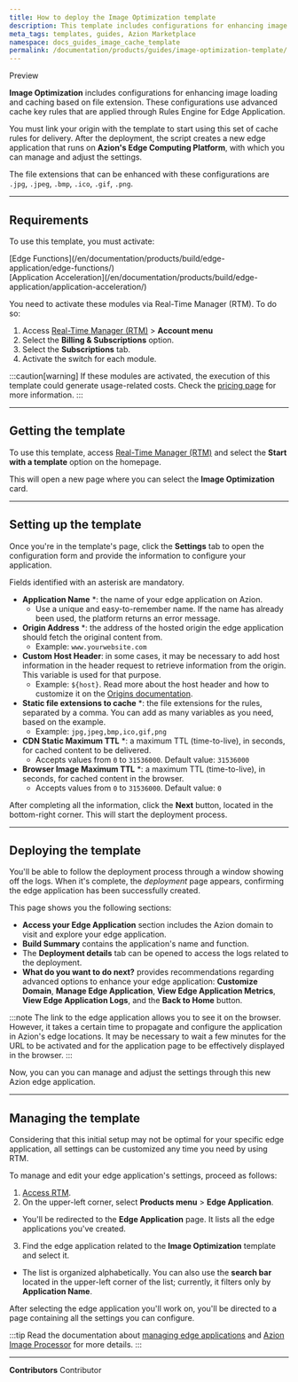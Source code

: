 ```yaml
---
title: How to deploy the Image Optimization template
description: This template includes configurations for enhancing image loading and caching, based on the file extension.
meta_tags: templates, guides, Azion Marketplace
namespace: docs_guides_image_cache_template
permalink: /documentation/products/guides/image-optimization-template/
---
```



<Badge variant="accent">
Preview
</Badge>

**Image Optimization** includes configurations for enhancing image loading and caching based on file extension. These configurations use advanced cache key rules that are applied through Rules Engine for Edge Application.

You must link your origin with the template to start using this set of cache rules for delivery. After the deployment, the script creates a new edge application that runs on **Azion's Edge Computing Platform**, with which you can manage and adjust the settings. 

The file extensions that can be enhanced with these configurations are `.jpg`, `.jpeg`, `.bmp`, `.ico`, `.gif`, `.png`.

---

## Requirements

To use this template, you must activate:

<Badge>
[Edge Functions](/en/documentation/products/build/edge-application/edge-functions/)
</Badge>
<br/>
<Badge>
[Application Acceleration](/en/documentation/products/build/edge-application/application-acceleration/)
</Badge>

You need to activate these modules via Real-Time Manager (RTM). To do so:

1. Access [Real-Time Manager (RTM)](/en/documentation/products/guides/how-to-access-rtm/) > **Account menu**
2. Select the **Billing & Subscriptions** option.
3. Select the **Subscriptions** tab.
4. Activate the switch for each module.

:::caution[warning]
If these modules are activated, the execution of this template could generate usage-related costs. Check the [pricing page](https://www.azion.com/en/pricing/) for more information.
:::

---

## Getting the template

To use this template, access [Real-Time Manager (RTM)](/en/documentation/products/guides/how-to-access-rtm/) and select the **Start with a template** option on the homepage.

This will open a new page where you can select the **Image Optimization** card.

---

## Setting up the template

Once you're in the template's page, click the **Settings** tab to open the configuration form and provide the information to configure your application. 

Fields identified with an asterisk are mandatory.

- **Application Name** *: the name of your edge application on Azion.
    - Use a unique and easy-to-remember name. If the name has already been used, the platform returns an error message.
- **Origin Address** *: the address of the hosted origin the edge application should fetch the original content from.
    - Example: `www.yourwebsite.com`
- **Custom Host Header**: in some cases, it may be necessary to add host information in the header request to retrieve information from the origin. This variable is used for that purpose.
    - Example: `${host}`. Read more about the host header and how to customize it on the [Origins documentation](/en/documentation/products/build/edge-application/origins/#host-header).
- **Static file extensions to cache** *: the file extensions for the rules, separated by a comma. You can add as many variables as you need, based on the example.
    - Example: `jpg,jpeg,bmp,ico,gif,png`
- **CDN Static Maximum TTL** *: a maximum TTL (time-to-live), in seconds, for cached content to be delivered.
    - Accepts values from `0` to `31536000`. Default value: `31536000`
- **Browser Image Maximum TTL** *: a maximum TTL (time-to-live), in seconds, for cached content in the browser.
    - Accepts values from `0` to `31536000`. Default value: `0`

After completing all the information, click the **Next** button, located in the bottom-right corner. This will start the deployment process.

---

## Deploying the template

You'll be able to follow the deployment process through a window showing off the logs. When it's complete, the *deployment* page appears, confirming the edge application has been successfully created.

This page shows you the following sections:

   - **Access your Edge Application** section includes the Azion domain to visit and explore your edge application.
   - **Build Summary** contains the application's name and function.
   - The **Deployment details** tab can be opened to access the logs related to the deployment.
   - **What do you want to do next?** provides recommendations regarding advanced options to enhance your edge application: **Customize Domain**, **Manage Edge Application**, **View Edge Application Metrics**, **View Edge Application Logs**, and the **Back to Home** button.

:::note
The link to the edge application allows you to see it on the browser. However, it takes a certain time to propagate and configure the application in Azion's edge locations. It may be necessary to wait a few minutes for the URL to be activated and for the application page to be effectively displayed in the browser.
:::

Now, you can you can manage and adjust the settings through this new Azion edge application. 

---

## Managing the template

Considering that this initial setup may not be optimal for your specific edge application, all settings can be customized any time you need by using RTM.

To manage and edit your edge application's settings, proceed as follows:

1. [Access RTM](https://manager.azion.com/).
2. On the upper-left corner, select **Products menu** > **Edge Application**.
- You'll be redirected to the **Edge Application** page. It lists all the edge applications you've created.
3. Find the edge application related to the **Image Optimization** template and select it. 
- The list is organized alphabetically. You can also use the **search bar** located in the upper-left corner of the list; currently, it filters only by **Application Name**.

After selecting the edge application you'll work on, you'll be directed to a page containing all the settings you can configure.

:::tip
Read the documentation about [managing edge applications](/en/documentation/products/edge-application/first-steps/) and [Azion Image Processor](/en/documentation/products/build/edge-application/image-processor/) for more details.
:::

---


**Contributors** <ContributorList>Contributor</ContributorList>